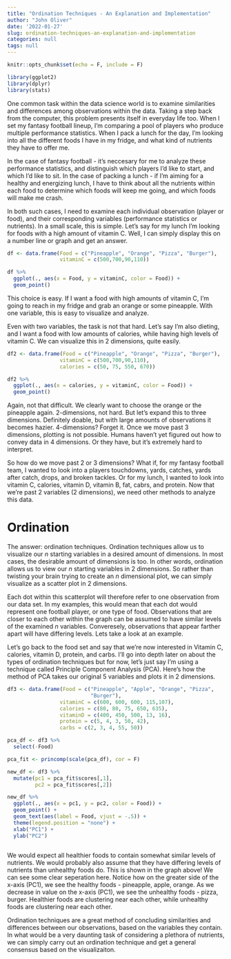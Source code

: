 ```yaml
---
title: "Ordination Techniques - An Explanation and Implementation"
author: "John Oliver"
date: '2022-01-27'
slug: ordination-techniques-an-explanation-and-implementation
categories: null
tags: null
---
```


```r
knitr::opts_chunk$set(echo = F, include = F)
```

```r
library(ggplot2)
library(dplyr)
library(stats)
```

One common task within the data science world is to examine similarities and differences among observations within the data. Taking a step back from the computer, this problem presents itself in everyday life too. When I set my fantasy football lineup, I'm comparing a pool of players who produce multiple performance statistics. When I pack a lunch for the day, I'm looking into all the different foods I have in my fridge, and what kind of nutrients they have to offer me.

In the case of fantasy football - it's neccesary for me to analyze these performance statistics, and distinguish which players I'd like to start, and which I'd like to sit. In the case of packing a lunch - if I'm aiming for a healthy and energizing lunch, I have to think about all the nutrients within each food to determine which foods will keep me going, and which foods will make me crash. 

In both such cases, I need to examine each individual observation (player or food), and their corresponding variables (performance statistics or nutrients). In a small scale, this is simple. Let's say for my lunch I'm looking for foods with a high amount of vitamin C. Well, I can simply display this on a number line or graph and get an answer.

```r
df <- data.frame(Food = c("Pineapple", "Orange", "Pizza", "Burger"),
                 vitaminC = c(500,700,90,110))

df %>% 
  ggplot(., aes(x = Food, y = vitaminC, color = Food)) +
  geom_point() 
```

This choice is easy. If I want a food with high amounts of vitamin C, I'm going to reach in my fridge and grab an orange or some pineapple. With one variable, this is easy to visualize and analyze. 

Even with two variables, the task is not that hard. Let's say I'm also dieting, and I want a food with low amounts of calories, while having high levels of vitamin C. We can visualize this in 2 dimensions, quite easily.

```r
df2 <- data.frame(Food = c("Pineapple", "Orange", "Pizza", "Burger"),
                 vitaminC = c(500,700,90,110),
                 calories = c(50, 75, 550, 670))

df2 %>% 
  ggplot(., aes(x = calories, y = vitaminC, color = Food)) +
  geom_point() 
```
Again, not that difficult. We clearly want to choose the orange or the pineapple again. 2-dimensions, not hard. But let's expand this to three dimensions. Definitely doable, but with large amounts of observations it becomes hazier. 4-dimensions? Forget it. Once we move past 3 dimensions, plotting is not possible. Humans haven't yet figured out how to convey data in 4 dimensions. Or they have, but it's extremely hard to interpret. 

So how do we move past 2 or 3 dimensions? What if, for my fantasy football team, I wanted to look into a players touchdowns, yards, catches, yards after catch, drops, and broken tackles. Or for my lunch, I wanted to look into vitamin C, calories, vitamin D, vitamin B, fat, cabrs, and protein. Now that we're past 2 variables (2 dimensions), we need other methods to analyze this data.

# Ordination 

The answer: ordination techniques. Ordination techniques allow us to visualize our _n_ starting variables in a desired amount of dimensions. In most cases, the desirable amount of dimensions is too. In other words, ordination allows us to view our _n_ starting variables in 2 dimensions. So rather than twisting your brain trying to create an _n_ dimensional plot, we can simply visualize as a scatter plot in 2 dimensions.

Each dot within this scatterplot will therefore refer to one observation from our data set. In my examples, this would mean that each dot would represent one football player, or one type of food. Observations that are closer to each other within the graph can be assumed to have similar levels of the examined _n_ variables. Converesely, observations that appear farther apart will have differing levels. Lets take a look at an example.

Let's go back to the food set and say that we're now interested in Vitamin C, calories, vitamin D, protein, and carbs. I'll go into depth later on about the types of ordination techniques but for now, let's just say I'm using a technique called Principle Component Analysis (PCA). Here's how the method of PCA takes our original 5 variables and plots it in 2 dimensions.

```r
df3 <- data.frame(Food = c("Pineapple", "Apple", "Orange", "Pizza",
                           "Burger"),
                 vitaminC = c(600, 600, 600, 115,107),
                 calories = c(80, 80, 75, 650, 635),
                 vitaminD = c(400, 450, 500, 13, 16),
                 protein = c(5, 4, 3, 50, 42),
                 carbs = c(2, 3, 4, 55, 50))

pca_df <- df3 %>% 
  select(-Food)

pca_fit <- princomp(scale(pca_df), cor = F)

new_df <- df3 %>% 
  mutate(pc1 = pca_fit$scores[,1],
         pc2 = pca_fit$scores[,2])

new_df %>% 
  ggplot(., aes(x = pc1, y = pc2, color = Food)) +
  geom_point() +
  geom_text(aes(label = Food, vjust = -.5)) +
  theme(legend.position = "none") +
  xlab("PC1") +
  ylab("PC2")
  
```
We would expect all healthier foods to contain somewhat similar levels of nutrients. We would probably also assume that they have differing levels of nutrients than unhealthy foods do. This is shown in the graph above! We can see some clear seperation here. Notice how on the greater side of the x-axis (PC1), we see the healthy foods - pineapple, apple, orange. As we decrease in value on the x-axis (PC1), we see the unhealthy foods - pizza, burger. Healthier foods are clustering near each other, while unhealthy foods are clustering near each other.

Ordination techniques are a great method of concluding similarities and differences between our observations, based on the variables they contain. In what would be a very daunting task of considering a plethora of nutrients, we can simply carry out an ordination technique and get a general consensus based on the visualizaiton.
